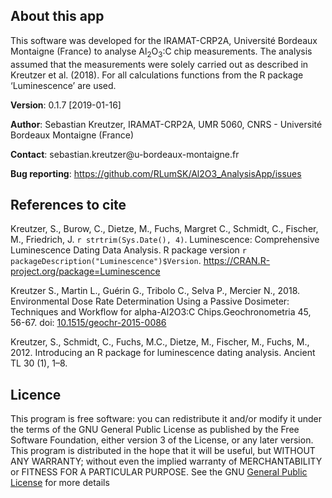 ## About this app

This software was developed for the IRAMAT-CRP2A, Université Bordeaux Montaigne (France)
to analyse Al<sub>2</sub>O<sub>3</sub>:C chip measurements. The analysis assumed that the measurements
were solely carried out as described in Kreutzer et al. (2018). For all calculations functions from the R package 'Luminescence' are used. 

**Version**: 0.1.7 [2019-01-16]

**Author**: Sebastian Kreutzer, IRAMAT-CRP2A, UMR 5060, CNRS - Université Bordeaux Montaigne (France)

**Contact**: sebastian.kreutzer@u-bordeaux-montaigne.fr

**Bug reporting**: [https://github.com/RLumSK/Al2O3_AnalysisApp/issues](https://github.com/RLumSK/Al2O3_AnalysisApp/issues)
  
## References to cite

Kreutzer, S., Burow, C., Dietze, M., Fuchs, Margret C., Schmidt, C., Fischer, M., Friedrich, J. ```r strtrim(Sys.Date(), 4)```. Luminescence: Comprehensive Luminescence Dating Data Analysis. R package version ```r packageDescription("Luminescence")$Version```. [https://CRAN.R-project.org/package=Luminescence](https://CRAN.R-project.org/package=Luminescence)

Kreutzer S., Martin L., Guérin G., Tribolo C., Selva P., Mercier N., 2018.
Environmental Dose Rate Determination Using a Passive Dosimeter: Techniques and Workflow for alpha-Al2O3:C Chips.Geochronometria 45, 56-67. doi: [10.1515/geochr-2015-0086](http://dx.doi.org/10.1515/geochr-2015-0086)

Kreutzer, S., Schmidt, C., Fuchs, M.C., Dietze, M., Fischer, M., Fuchs, M., 2012. 
Introducing an R package for luminescence dating analysis. Ancient TL 30 (1), 1–8.

## Licence

This program is free software: you can redistribute it and/or modify it 
under the terms of the GNU General Public License as published by the
Free Software Foundation, either version 3 of the License, or any later version.
This program is distributed in the hope that it will be useful, but WITHOUT ANY WARRANTY;
without even the implied warranty of MERCHANTABILITY or FITNESS FOR A PARTICULAR PURPOSE.
See the GNU [General Public License](https://www.gnu.org/licenses/gpl-3.0.en.html) for more details
